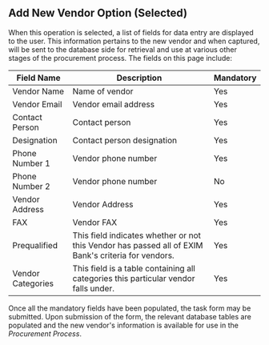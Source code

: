 ## Add New Vendor Option (Selected)

When this operation is selected, a list of fields for data entry are displayed to the user. This information pertains to the new vendor and when captured, will be sent to the database side for retrieval and use at various other stages of the procurement process.
The fields on this page include:

| Field Name        | Description                                                                                         | Mandatory |
| ----------------- | --------------------------------------------------------------------------------------------------- | --------- |
| Vendor Name       | Name of vendor                                                                                      | Yes       |
| Vendor Email      | Vendor email address                                                                                | Yes       |
| Contact Person    | Contact person                                                                                      | Yes       |
| Designation       | Contact person designation                                                                          | Yes       |
| Phone Number 1    | Vendor phone number                                                                                 | Yes       |
| Phone Number 2    | Vendor phone number                                                                                 | No        |
| Vendor Address    | Vendor Address                                                                                      | Yes       |
| FAX               | Vendor FAX                                                                                          | Yes       |
| Prequalified      | This field indicates whether or not this Vendor has passed all of EXIM Bank's criteria for vendors. | Yes       |
| Vendor Categories | This field is a table containing all categories this particular vendor falls under.                 | Yes       |

Once all the mandatory fields have been populated, the task form may be submitted. Upon submission of the form, the relevant database tables are populated and the new vendor's information is available for use in the _Procurement Process_.

